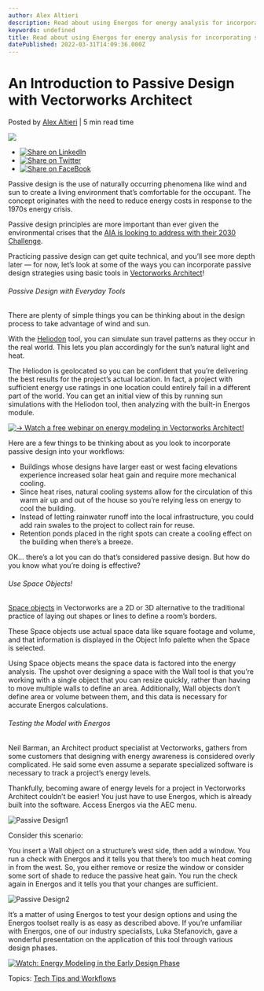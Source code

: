 ```yaml
---
author: Alex Altieri
description: Read about using Energos for energy analysis for incorporating sustainable passive design principles with Vectorworks Architect.
keywords: undefined
title: Read about using Energos for energy analysis for incorporating sustainable passive design principles with Vectorworks Architect. 
datePublished: 2022-03-31T14:09:36.000Z
---
```

  

# An Introduction to Passive Design with Vectorworks Architect

 Posted by [Alex Altieri](https://blog.vectorworks.net/author/alex-altieri) | 5 min read time 

![](https://blog.vectorworks.net/hubfs/Blog%20Images/2022%20PVW%20Images/04_Passive%20Design/Passive%20Design1.png) 

* [![Share on LinkedIn](https://2659751.fs1.hubspotusercontent-na1.net/hubfs/2659751/michaelDemo/share-LI.png)](http://www.linkedin.com/shareArticle?mini=true&url=https%3A%2F%2Fblog.vectorworks.net%2Fpassive-design-with-tools-you-already-use)
* [![Share on Twitter](https://2659751.fs1.hubspotusercontent-na1.net/hubfs/2659751/michaelDemo/share-TW.png)](https://www.twitter.com/share?text=An%20Introduction%20to%20Passive%20Design%20with%20Vectorworks%20Architect&url=https%3A%2F%2Fblog.vectorworks.net%2Fpassive-design-with-tools-you-already-use&via=PMGTweets)
* [![Share on FaceBook](https://2659751.fs1.hubspotusercontent-na1.net/hubfs/2659751/michaelDemo/share-FB.png)](https://www.facebook.com/sharer/sharer.php?u=https%3A%2F%2Fblog.vectorworks.net%2Fpassive-design-with-tools-you-already-use)

Passive design is the use of naturally occurring phenomena like wind and sun to create a living environment that’s comfortable for the occupant. The concept originates with the need to reduce energy costs in response to the 1970s energy crisis. 

Passive design principles are more important than ever given the environmental crises that the [AIA is looking to address with their 2030 Challenge](https://architecture2030.org/2030%5Fchallenges/2030-challenge/).

Practicing passive design can get quite technical, and you’ll see more depth later — for now, let’s look at some of the ways you can incorporate passive design strategies using basic tools in [Vectorworks Architect](http://vectorworks.net/architect)!

###### Passive Design with Everyday Tools

There are plenty of simple things you can be thinking about in the design process to take advantage of wind and sun.

With the [Heliodon](https://app-help.vectorworks.net/2022/eng/VW2022%5FGuide/SolarStudies/Inserting%5Fa%5Fheliodon%5Fobject.htm?rhhlterm=heliodon&rhsearch=heliodon) tool, you can simulate sun travel patterns as they occur in the real world. This lets you plan accordingly for the sun’s natural light and heat.

The Heliodon is geolocated so you can be confident that you’re delivering the best results for the project’s actual location. In fact, a project with sufficient energy use ratings in one location could entirely fail in a different part of the world. You can get an initial view of this by running sun simulations with the Heliodon tool, then analyzing with the built-in Energos module. 

[![→ Watch a free webinar on energy modeling in Vectorworks Architect!](https://no-cache.hubspot.com/cta/default/3018241/ce15ae1a-8b7b-41d8-a6ce-b6cb885b7e44.png)](https://cta-redirect.hubspot.com/cta/redirect/3018241/ce15ae1a-8b7b-41d8-a6ce-b6cb885b7e44) 

Here are a few things to be thinking about as you look to incorporate passive design into your workflows:

* Buildings whose designs have larger east or west facing elevations experience increased solar heat gain and require more mechanical cooling.
* Since heat rises, natural cooling systems allow for the circulation of this warm air up and out of the house so you’re relying less on energy to cool the building.
* Instead of letting rainwater runoff into the local infrastructure, you could add rain swales to the project to collect rain for reuse.
* Retention ponds placed in the right spots can create a cooling effect on the building when there’s a breeze.

OK… there’s a lot you can do that’s considered passive design. But how do you know what you’re doing is effective?

###### Use Space Objects!

[Space objects](https://app-help.vectorworks.net/2022/eng/VW2022%5FGuide/Spaces/Creating%5Fspaces%5Fwith%5Fthe%5FSpace%5Ftool.htm?rhhlterm=spaces%20space&rhsearch=space) in Vectorworks are a 2D or 3D alternative to the traditional practice of laying out shapes or lines to define a room’s borders.

These Space objects use actual space data like square footage and volume, and that information is displayed in the Object Info palette when the Space is selected.

Using Space objects means the space data is factored into the energy analysis. The upshot over designing a space with the Wall tool is that you’re working with a single object that you can resize quickly, rather than having to move multiple walls to define an area. Additionally, Wall objects don’t define area or volume between them, and this data is necessary for accurate Energos calculations.

###### Testing the Model with Energos

Neil Barman, an Architect product specialist at Vectorworks, gathers from some customers that designing with energy awareness is considered overly complicated. He said some even assume a separate specialized software is necessary to track a project’s energy levels.

Thankfully, becoming aware of energy levels for a project in Vectorworks Architect couldn’t be easier! You just have to use Energos, which is already built into the software. Access Energos via the AEC menu. 

![Passive Design1](https://blog.vectorworks.net/hs-fs/hubfs/Blog%20Images/2022%20PVW%20Images/04_Passive%20Design/Passive%20Design1.png?width=1440&name=Passive%20Design1.png)

Consider this scenario:

You insert a Wall object on a structure’s west side, then add a window. You run a check with Energos and it tells you that there’s too much heat coming in from the west. So, you either remove or resize the window or consider some sort of shade to reduce the passive heat gain. You run the check again in Energos and it tells you that your changes are sufficient.

![Passive Design2](https://blog.vectorworks.net/hs-fs/hubfs/Blog%20Images/2022%20PVW%20Images/04_Passive%20Design/Passive%20Design2.png?width=1440&name=Passive%20Design2.png)

It’s a matter of using Energos to test your design options and using the Energos toolset really is as easy as described above. If you’re unfamiliar with Energos, one of our industry specialists, Luka Stefanovich, gave a wonderful presentation on the application of this tool through various design phases.

[![Watch: Energy Modeling in the Early Design Phase](https://no-cache.hubspot.com/cta/default/3018241/77cb81a5-7ed2-4ca1-a9fa-24370fe1e5af.png)](https://cta-redirect.hubspot.com/cta/redirect/3018241/77cb81a5-7ed2-4ca1-a9fa-24370fe1e5af) 

 Topics: [Tech Tips and Workflows](https://blog.vectorworks.net/topic/tech-tips-and-workflows) 

  